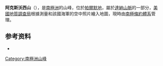 {{Coord|73|6|S|62|44|W|source:GNIS|display=title}}

'''阿克斯沃西山'''（{{lang-en|Mount Axworthy}}），是[[南極洲|南極洲]]的山峰，位於[[帕爾默地|帕爾默地]]，屬於[[達納山脈|達納山脈]]的一部分，[[美國地質調查局|美國地質調查局]]根據測量和該國海軍的空中照片繪入地圖，現時由[[南極條約體系|南極條約體系]]管理。

== 参考资料 ==
* {{usgs-gazetteer|id=789|name=Axworthy, Mount}}

{{Antarctica-geo-stub}}
[[Category:南極洲山峰|Category:南極洲山峰]]